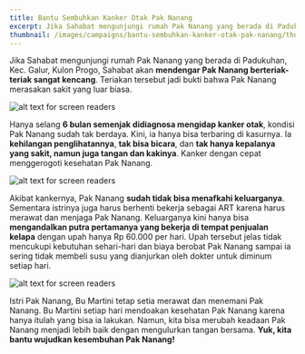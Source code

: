 ```yaml
---
title: Bantu Sembuhkan Kanker Otak Pak Nanang
excerpt: Jika Sahabat mengunjungi rumah Pak Nanang yang berada di Padukuhan, Kec. Galur, Kulon Progo, Sahabat akan mendengar Pak Nanang berteriak-teriak sangat kencang. Teriakan tersebut jadi bukti bahwa Pak Nanang merasakan sakit yang luar biasa.
thumbnail: /images/campaigns/bantu-sembuhkan-kanker-otak-pak-nanang/thumbnail.jpg
---
```


Jika Sahabat mengunjungi rumah Pak Nanang yang berada di Padukuhan, Kec. Galur, Kulon Progo, Sahabat akan **mendengar Pak Nanang berteriak-teriak sangat kencang**. Teriakan tersebut jadi bukti bahwa Pak Nanang merasakan sakit yang luar biasa.

![alt text for screen readers](/images/campaigns/bantu-sembuhkan-kanker-otak-pak-nanang/1.jpg)

Hanya selang **6 bulan semenjak didiagnosa mengidap kanker otak**, kondisi Pak Nanang sudah tak berdaya. Kini, ia hanya bisa terbaring di kasurnya. Ia **kehilangan penglihatannya**, **tak bisa bicara**, dan **tak hanya kepalanya yang sakit, namun juga tangan dan kakinya**. Kanker dengan cepat menggerogoti kesehatan Pak Nanang.

![alt text for screen readers](/images/campaigns/bantu-sembuhkan-kanker-otak-pak-nanang/2.jpg)

Akibat kankernya, Pak Nanang **sudah tidak bisa menafkahi keluarganya**. Sementara istrinya juga harus berhenti bekerja sebagai ART karena harus merawat dan menjaga Pak Nanang. Keluarganya kini hanya bisa **mengandalkan putra pertamanya yang bekerja di tempat penjualan kelapa** dengan upah hanya Rp 60.000 per hari. Upah tersebut jelas tidak mencukupi kebutuhan sehari-hari dan biaya berobat Pak Nanang sampai ia sering tidak membeli susu yang dianjurkan oleh dokter untuk diminum setiap hari.

![alt text for screen readers](/images/campaigns/bantu-sembuhkan-kanker-otak-pak-nanang/3.jpg)

Istri Pak Nanang, Bu Martini tetap setia merawat dan menemani Pak Nanang. Bu Martini setiap hari mendoakan kesehatan Pak Nanang karena hanya itulah yang bisa ia lakukan. Namun, kita bisa merubah keadaan Pak Nanang menjadi lebih baik dengan mengulurkan tangan bersama. **Yuk, kita bantu wujudkan kesembuhan Pak Nanang!**
